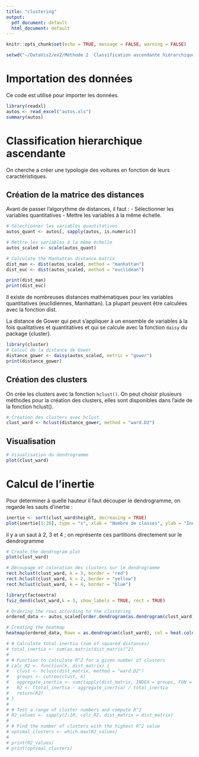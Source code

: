 ---
title: "clustering"
output:
  pdf_document: default
  html_document: default
---


```{r setup, include=FALSE}
knitr::opts_chunk$set(echo = TRUE, message = FALSE, warning = FALSE)
```



```{r}
setwd("~/DataVis2/ex2/Méthode 2  Classification ascendante hiérarchique-20231218")
```


# Importation des données

Ce code est utilisé pour importer les données.

```{r}
library(readxl)
autos <- read_excel("autos.xls")
summary(autos)
```


# Classification hierarchique ascendante

On cherche a créer une typologie des voitures en fonction de leurs caractéristiques.

## Création de la matrice des distances

Avant de passer l'algorythme de distances, il faut : 
  - Sélectionner les variables quantitatives
  - Mettre les variables à la même échelle.
  

```{r}
# Sélectionner les variables quantitatives
autos_quant <- autos[, sapply(autos, is.numeric)]

# Mettre les variables à la même échelle
autos_scaled <- scale(autos_quant)

# Calculate the Manhattan distance matrix
dist_man <- dist(autos_scaled, method = "manhattan")
dist_euc <- dist(autos_scaled, method = "euclidean")

print(dist_man)
print(dist_euc)

```

  
Il existe de nombreuses distances mathématiques pour les variables quantitatives (euclidiennes, Manhattan). La plupart peuvent être calculées avec la fonction dist.

La distance de Gower qui peut s’appliquer à un ensemble de variables à la fois qualitatives et quantitatives et qui se calcule avec la fonction `daisy` du package {cluster}.


```{r}
library(cluster)
# Calcul de la distance de Gower
distance_gower <- daisy(autos_scaled, metric = "gower")
print(distance_gower)
```

## Création des clusters

On crée les clusters avec la fonction `hclust()`. On peut choisir plusieurs méthodes pour la création des clusters, elles sont disponibles dans l'aide de la fonction hclust().

```{r}

# Création des clusters avec hclust
clust_ward <- hclust(distance_gower, method = "ward.D2")

```


## Visualisation

```{r}

# Visualisation du dendrogramme
plot(clust_ward)

```

# Calcul de l'inertie

Pour déterminer à quelle hauteur il faut découper le dendrogramme, on regarde les sauts d'inertie : 




```{r}
inertie <- sort(clust_ward$height, decreasing = TRUE)
plot(inertie[1:20], type = "s", xlab = "Nombre de classes", ylab = "Inertie")

```

il y a un saut à 2, 3 et 4 ; on représente ces partitions directement sur le dendrogramme

```{r}

# Create the dendrogram plot
plot(clust_ward)

# Découpage et coloration des clusters sur le dendrogramme
rect.hclust(clust_ward, k = 3, border = "red")
rect.hclust(clust_ward, k = 2, border = "yellow")
rect.hclust(clust_ward, k = 4, border = "blue")


```

```{r}
library(factoextra)
fviz_dend(clust_ward,k = 3, show_labels = TRUE, rect = TRUE)
```
```{r}
# Ordering the rows according to the clustering
ordered_data <- autos_scaled[order.dendrogram(as.dendrogram(clust_ward)), ]

# Creating the heatmap
heatmap(ordered_data, Rowv = as.dendrogram(clust_ward), col = heat.colors(256))

```
```{r}
# # Calculate total inertia (sum of squared distances)
# total_inertia <- sum(as.matrix(dist_matrix)^2)
# 
# # Function to calculate R^2 for a given number of clusters
# calc_R2 <- function(k, dist_matrix) {
#   clust <- hclust(dist_matrix, method = "ward.D2")
#   groups <- cutree(clust, k)
#   aggregate_inertia <- sum(tapply(dist_matrix, INDEX = groups, FUN = function(x) sum(x^2)))
#   R2 <- (total_inertia - aggregate_inertia) / total_inertia
#   return(R2)
# }
# 
# # Test a range of cluster numbers and compute R^2
# R2_values <- sapply(2:10, calc_R2, dist_matrix = dist_matrix)
# 
# # Find the number of clusters with the highest R^2 value
# optimal_clusters <- which.max(R2_values)
# 
# print(R2_values)
# print(optimal_clusters)

```


